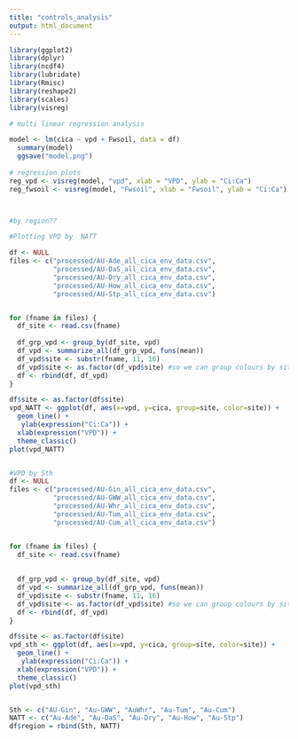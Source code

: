 ```yaml
---
title: "controls_analysis"
output: html_document
---
```


```r
library(ggplot2)
library(dplyr)
library(ncdf4)
library(lubridate)
library(Rmisc)
library(reshape2)
library(scales)
library(visreg)
```

```r
# multi linear regression analysis

model <- lm(cica ~ vpd + Fwsoil, data = df)
  summary(model)
  ggsave("model.png")
  
# regression plots
reg_vpd <- visreg(model, "vpd", xlab = "VPD", ylab = "Ci:Ca")
reg_fwsoil <- visreg(model, "Fwsoil", xlab = "Fwsoil", ylab = "Ci:Ca")



#by region??
```



```r

#Plotting VPD by  NATT

df <- NULL
files <- c("processed/AU-Ade_all_cica_env_data.csv", 
           "processed/AU-DaS_all_cica_env_data.csv", 
           "processed/AU-Dry_all_cica_env_data.csv", 
           "processed/AU-How_all_cica_env_data.csv",
           "processed/AU-Stp_all_cica_env_data.csv") 


for (fname in files) {
  df_site <- read.csv(fname)
  
  df_grp_vpd <- group_by(df_site, vpd) 
  df_vpd <- summarize_all(df_grp_vpd, funs(mean)) 
  df_vpd$site <- substr(fname, 11, 16)
  df_vpd$site <- as.factor(df_vpd$site) #so we can group colours by site
  df <- rbind(df, df_vpd) 
}

df$site <- as.factor(df$site)
vpd_NATT <- ggplot(df, aes(x=vpd, y=cica, group=site, color=site)) + 
  geom_line() + 
   ylab(expression("Ci:Ca")) +
  xlab(expression("VPD")) +
  theme_classic() 
plot(vpd_NATT)



```

```r

#VPD by Sth
df <- NULL
files <- c("processed/AU-Gin_all_cica_env_data.csv", 
           "processed/AU-GWW_all_cica_env_data.csv", 
           "processed/AU-Whr_all_cica_env_data.csv", 
           "processed/AU-Tum_all_cica_env_data.csv",
           "processed/AU-Cum_all_cica_env_data.csv") 


for (fname in files) {
  df_site <- read.csv(fname)
  
  
  df_grp_vpd <- group_by(df_site, vpd) 
  df_vpd <- summarize_all(df_grp_vpd, funs(mean)) 
  df_vpd$site <- substr(fname, 11, 16)
  df_vpd$site <- as.factor(df_vpd$site) #so we can group colours by site
  df <- rbind(df, df_vpd) 
}

df$site <- as.factor(df$site)
vpd_sth <- ggplot(df, aes(x=vpd, y=cica, group=site, color=site)) + 
  geom_line() + 
   ylab(expression("Ci:Ca")) +
  xlab(expression("VPD")) +
  theme_classic() 
plot(vpd_sth)



```

```r
Sth <- c("AU-Gin", "Au-GWW", "AuWhr", "Au-Tum", "Au-Cum")
NATT <- c("Au-Ade", "Au-DaS", "Au-Dry", "Au-How", "Au-Stp")
df$region = rbind(Sth, NATT)        
```


